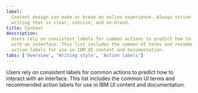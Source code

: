 ```yaml
---
label:
  Content design can make or break an online experience. Always strive for
  writing that is clear, concise, and on-brand.
title: Content
description:
  Users rely on consistent labels for common actions to predict how to interact
  with an interface. This list includes the common UI terms and recommended
  action labels for use in IBM UI content and documentation.
tabs: ['Overview', 'Writing style', 'Action labels']
---
```


<PageDescription>

Users rely on consistent labels for common actions to predict how to interact
with an interface. This list includes the common UI terms and recommended action
labels for use in IBM UI content and documentation.

</PageDescription>

<GlossaryComponent />
